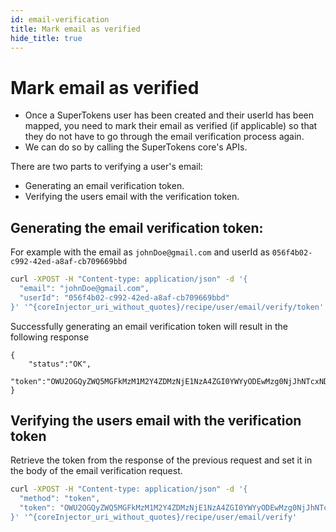 ```yaml
---
id: email-verification
title: Mark email as verified
hide_title: true
---
```



<CoreInjector>

# Mark email as verified

- Once a SuperTokens user has been created and their userId has been mapped, you need to mark their email as verified (if applicable) so that they do not have to go through the email verification process again.
- We can do so by calling the SuperTokens core's APIs.

There are two parts to verifying a user's email:
- Generating an email verification token.
- Verifying the users email with the verification token.

## Generating the email verification token:

For example with the email as `johnDoe@gmail.com` and userId as `056f4b02-c992-42ed-a8af-cb709669bbd`

```bash
curl -XPOST -H "Content-type: application/json" -d '{
  "email": "johnDoe@gmail.com",
  "userId": "056f4b02-c992-42ed-a8af-cb709669bbd"
}' '^{coreInjector_uri_without_quotes}/recipe/user/email/verify/token'
```

Successfully generating an email verification token will result in the following response 

```
{
    "status":"OK",
    "token":"OWU2OGQyZWQ5MGFkMzM1M2Y4ZDMzNjE1NzA4ZGI0YWYyODEwMzg0NjJhNTcxNDZjYmY0NzJiOTZmYWE5OTJkMzRmOWVkYzBiODZkMWNmYTJkY2I5YWJkZDU2Yjg0NTU0"    
} 
```

## Verifying the users email with the verification token 

Retrieve the token from the response of the previous request and set it in the body of the email verification request.

```bash
curl -XPOST -H "Content-type: application/json" -d '{
  "method": "token",
  "token": "OWU2OGQyZWQ5MGFkMzM1M2Y4ZDMzNjE1NzA4ZGI0YWYyODEwMzg0NjJhNTcxNDZjYmY0NzJiOTZmYWE5OTJkMzRmOWVkYzBiODZkMWNmYTJkY2I5YWJkZDU2Yjg0NTU0"
}' '^{coreInjector_uri_without_quotes}/recipe/user/email/verify'
```

</CoreInjector>